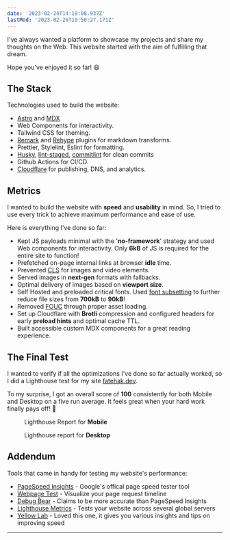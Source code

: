 ```yaml
---
date: '2023-02-24T14:19:08.937Z'
lastMod: '2023-02-26T19:50:27.171Z'
---
```


I've always wanted a platform to showcase my projects and share my thoughts on the Web. This website started with the aim of fulfilling that dream.

Hope you've enjoyed it so far! :smile:

## The Stack

Technologies used to build the website:

- [Astro](https://astro.build/) and [MDX](https://mdxjs.com/)
- Web Components for interactivity.
- Tailwind CSS for theming.
- [Remark](https://github.com/remarkjs/remark) and [Rehype](https://github.com/rehypejs/rehype) plugins for markdown transforms.
- Prettier, Stylelint, Eslint for formatting.
- [Husky](https://typicode.github.io/husky/#/), [lint-staged](https://github.com/okonet/lint-staged), [commitlint](https://cz-git.qbb.sh/) for clean commits
- Github Actions for CI/CD.
- [Cloudflare](https://www.cloudflare.com) for publishing, DNS, and analytics.

## Metrics

I wanted to build the website with **speed** and **usability** in mind. So, I tried to use every trick to achieve maximum performance and ease of use.

Here is everything I've done so far:

- Kept JS payloads minimal with the '**no-framework**' strategy and used Web components for interactivity. Only **6kB** of JS is required for the entire site to function!
- Prefetched on-page internal links at browser **idle** time.
- Prevented [CLS](https://web.dev/cls/) for images and video elements.
- Served images in **next-gen** formats with fallbacks.
- Optimal delivery of images based on **viewport size**.
- Self Hosted and preloaded critical fonts. Used [font subsetting](https://fonts.google.com/knowledge/glossary/subsetting) to further reduce file sizes from **700kB** to **90kB**!
- Removed [FOUC](https://en.wikipedia.org/wiki/Flash_of_unstyled_content) through proper asset loading.
- Set up Cloudflare with **Brotli** compression and configured headers for early **preload hints** and optimal cache TTL.
- Built accessible custom MDX components for a great reading experience.

## The Final Test

I wanted to verify if all the optimizations I've done so far actually worked, so I did a Lighthouse test for my site [fatehak.dev](https://fatehak.dev).

To my surprise, I got an overall score of **100** consistently for both Mobile and Desktop on a five run average. It feels great when your hard work finally pays off! :tada:

<Figure alt="Lighthouse report for Mobile" src={metricMobile}>
   Lighthouse Report for <strong>Mobile</strong>
</Figure>

<Figure alt="Lighthouse report for Desktop" src={metricDesktop}>
  Lighthouse report for <strong>Desktop</strong>
</Figure>

<SlashLine />

## Addendum

Tools that came in handy for testing my website's performance:

- [PageSpeed Insights](https://pagespeed.web.dev/) - Google's offical page speed tester tool
- [Webpage Test](https://www.webpagetest.org/) - Visualize your page request timeline
- [Debug Bear](https://www.debugbear.com/test/website-speed) - Claims to be more accurate than PageSpeed Insights
- [Lighthouse Metrics](https://lighthouse-metrics.com/) - Tests your website across several global servers
- [Yellow Lab](https://yellowlab.tools/) - Loved this one, it gives you various insights and tips on improving speed

---
